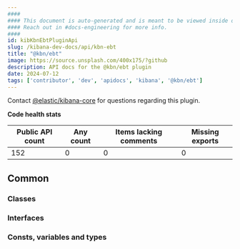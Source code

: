 ```yaml
---
####
#### This document is auto-generated and is meant to be viewed inside our experimental, new docs system.
#### Reach out in #docs-engineering for more info.
####
id: kibKbnEbtPluginApi
slug: /kibana-dev-docs/api/kbn-ebt
title: "@kbn/ebt"
image: https://source.unsplash.com/400x175/?github
description: API docs for the @kbn/ebt plugin
date: 2024-07-12
tags: ['contributor', 'dev', 'apidocs', 'kibana', '@kbn/ebt']
---
```




Contact [@elastic/kibana-core](https://github.com/orgs/elastic/teams/kibana-core) for questions regarding this plugin.

**Code health stats**

| Public API count  | Any count | Items lacking comments | Missing exports |
|-------------------|-----------|------------------------|-----------------|
| 152 | 0 | 0 | 0 |

## Common

### Classes
<DocDefinitionList data={kbnEbtObj.common.classes}/>

### Interfaces
<DocDefinitionList data={kbnEbtObj.common.interfaces}/>

### Consts, variables and types
<DocDefinitionList data={kbnEbtObj.common.misc}/>

